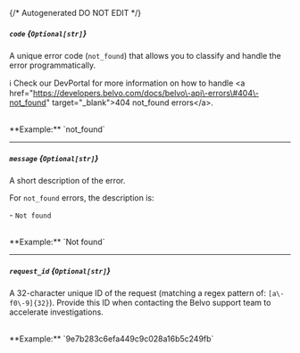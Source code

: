 {/* Autogenerated DO NOT EDIT  */}
##### `code` *{`Optional[str]`}*
A unique error code (`not_found`) that allows you to classify and handle the error programmatically.


ℹ️ Check our DevPortal for more information on how to handle \<a href\="https://developers.belvo.com/docs/belvo\-api\-errors\#404\-not_found" target\="_blank"\>404 not_found errors\</a\>.

<br/>
**Example:** `not_found`

---
##### `message` *{`Optional[str]`}*
A short description of the error. 


For `not_found` errors, the description is:
  
  \- `Not found`

<br/>
**Example:** `Not found`

---
##### `request_id` *{`Optional[str]`}*
A 32\-character unique ID of the request (matching a regex pattern of: `[a\-f0\-9]{32}`). Provide this ID when contacting the Belvo
support team to accelerate investigations.

<br/>
**Example:** `9e7b283c6efa449c9c028a16b5c249fb`

